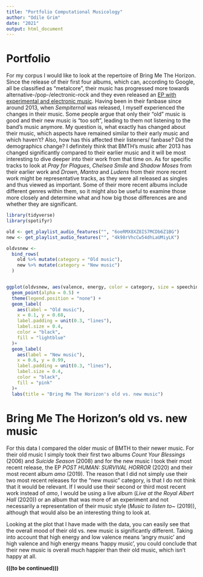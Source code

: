 ```yaml
---
title: "Portfolio Computational Musicology"
author: "Odile Grim"
date: "2021"
output: html_document
---
```


# Portfolio

For my corpus I would like to look at the repertoire of Bring Me The Horizon. Since the release of their first four albums, which can, according to Google, all be classified as "metalcore", their music has progressed more towards alternative-/pop-/electronic-rock and they even released an [EP with experimental and electronic music](https://open.spotify.com/album/6yC6aLzX5knhWpKDidwxft). Having been in their fanbase since around 2013, when *Sempiternal* was released, I myself experienced the changes in their music. Some people argue that only their "old" music is good and their new music is "too soft", leading to them not listening to the band's music anymore. My question is, what exactly has changed about their music, which aspects have remained similar to their early music and which haven't? Also, how has this affected their listeners/ fanbase? Did the demographics change? I definitely think that BMTH's music after 2013 has changed significantly compared to their earlier music and it will be most interesting to dive deeper into their work from that time on. As for specific tracks to look at *Pray for Plagues*, *Chelsea Smile* and *Shadow Moses* from their earlier work and *Drown*, *Mantra* and *Ludens* from their more recent work might be representative tracks, as they were all released as singles and thus viewed as important. Some of their more recent albums include different genres within them, so it might also be useful to examine those more closely and determine what and how big those differences are and whether they are significant.



```r
library(tidyverse)
library(spotifyr)
```

```r
old <- get_playlist_audio_features("", "6oeRMX8XZ8IS7MCDb6Z1BG")
new <- get_playlist_audio_features("", "4k98rVhcCw54dhLaUMiyLK")

oldvsnew <-
  bind_rows(
    old %>% mutate(category = "Old music"),
    new %>% mutate(category = "New music")
  )


ggplot(oldvsnew, aes(valence, energy, color = category, size = speechiness)) + 
  geom_point(alpha = 0.5) + 
  theme(legend.position = "none") +
  geom_label(
    aes(label = "Old music"),
    x = 0.1, y = 0.68,
    label.padding = unit(0.3, "lines"),
    label.size = 0.4,
    color = "black",
    fill = "lightblue"
  )+
  geom_label(
    aes(label = "New music"),
    x = 0.6, y = 0.99,
    label.padding = unit(0.3, "lines"),
    label.size = 0.4,
    color = "black",
    fill = "pink"
  )+
  labs(title = "Bring Me The Horizon's old vs. new music")

```

# Bring Me The Horizon's old vs. new music

For this data I compared the older music of BMTH to their newer music. For their old music I simply took their first two albums *Count Your Blessings* (2006) and *Suicide Season* (2008) and for the new music I took their most recent release, the EP *POST HUMAN: SURVIVAL HORROR* (2020) and their most recent album *amo* (2019). The reason that I did not simply use their two most recent releases for the "new music" category, is that I do not think that it would be relevant. If I would use their second or third most recent work instead of *amo*, I would be using a live album (*Live at the Royal Albert Hall* (2020)) or an album that was more of an experiment and not necessarily a representation of their music style (*Music to listen to~* (2019)), although that would also be an interesting thing to look at.

Looking at the plot that I have made with the data, you can easily see that the overall mood of their old vs. new music is significantly different. Taking into account that high energy and low valence means 'angry music' and high valence and high energy means 'happy music', you could conclude that their new music is overall much happier than their old music, which isn't happy at all. 

**(((to be continued)))**

